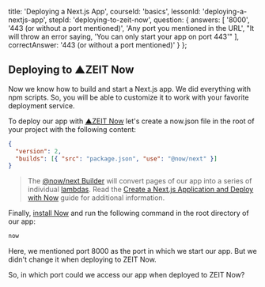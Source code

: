 
  title: 'Deploying a Next.js App',
  courseId: 'basics',
  lessonId: 'deploying-a-nextjs-app',
  stepId: 'deploying-to-zeit-now',
  question: {
    answers: [
      '8000',
      '443 (or without a port mentioned)',
      'Any port you mentioned in the URL',
      "It will throw an error saying, 'You can only start your app on port 443'"
    ],
    correctAnswer: '443 (or without a port mentioned)'
  }
};

## Deploying to ▲ZEIT Now

Now we know how to build and start a Next.js app. We did everything with npm scripts. So, you will be able to customize it to work with your favorite deployment service.

To deploy our app with [▲ZEIT Now](https://zeit.co/now) let's create a now.json file in the root of your project with the following content:

```json
{
  "version": 2,
  "builds": [{ "src": "package.json", "use": "@now/next" }]
}
```

> The [@now/next Builder](https://zeit.co/docs/v2/deployments/official-builders/next-js-now-next) will convert pages of our app into a series of individual [lambdas](https://zeit.co/docs/v2/deployments/concepts/lambdas/). Read the [Create a Next.js Application and Deploy with Now](https://zeit.co/guides/deploying-nextjs-with-now/) guide for additional information.

Finally, [install Now](https://zeit.co/now) and run the following command in the root directory of our app:

```bash
now
```

Here, we mentioned port 8000 as the port in which we start our app. But we didn't change it when deploying to ZEIT Now.

So, in which port could we access our app when deployed to ZEIT Now?

